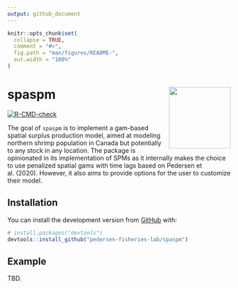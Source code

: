 ```yaml
---
output: github_document
---
```


<!-- README.md is generated from README.Rmd. Please edit that file -->

```r
knitr::opts_chunk$set(
  collapse = TRUE,
  comment = "#>",
  fig.path = "man/figures/README-",
  out.width = "100%"
)
```

# spaspm <img src='man/figures/logo.png' align="right" height="139" />

<!-- badges: start -->
[![R-CMD-check](https://github.com/pedersen-fisheries-lab/spaspm/workflows/R-CMD-check/badge.svg)](https://github.com/pedersen-fisheries-lab/spaspm/actions)
<!-- badges: end -->

The goal of `spaspm` is to implement a gam-based spatial surplus production model, aimed at modeling northern shrimp population in Canada but potentially to any stock in any location. The package is opinionated in its implementation of SPMs as it internally makes the choice to use penalized spatial gams with time lags  based on Pedersen et al. (2020). However, it also aims to provide options for the user to customize their model.

## Installation

<!-- You can install the released version of spaspm from [CRAN](https://CRAN.R-project.org) with: -->
<!-- ``` r -->
<!-- install.packages("spaspm") -->
<!-- ``` -->

You can install the development version from [GitHub](https://github.com/) with:

``` r
# install.packages("devtools")
devtools::install_github("pedersen-fisheries-lab/spaspm")
```
## Example

TBD.
